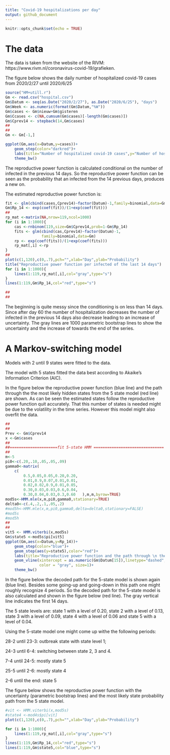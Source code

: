 ```yaml
---
title: "Covid-19 hospitalizations per day"
output: github_document
---
```


```r
knitr::opts_chunk$set(echo = TRUE)
```

# The data
The data is taken from the website of the RIVM: https://www.rivm.nl/coronavirus-covid-19/grafieken.

The figure below shows the daily number of hospitalized covid-19 cases from 2020/2/27 until 2020/6/25

```r
source("HM+utill.r")
Gm <- read.csv("hospital.csv")
Gm$Datum <- seq(as.Date("2020/2/27"), as.Date("2020/6/25"), "days")
Gm$Week <- as.numeric(format(Gm$Datum,"%W"))
Gm$cases <- Gm$nieuw+Gm$gisteren
Gm$Ccases <- c(NA,cumsum(Gm$cases)[-length(Gm$cases)])
Gm$Cprev14 <- stepback(14,Gm$cases)
##
##
Gm <- Gm[-1,]
```

```r

ggplot(Gm,aes(x=Datum,y=cases))+
    geom_step(color="darkred")+
    labs(title="Number of hospitalized covid-19 cases",y="Number of hospitalized cases",x="Date")+
    theme_bw()
```

The reproductive power function is calculated conditional on the number of infected in the previous 14 days. 
So the reproductive power function can be seen as the probability that an infected from the 14 previous days, produces a new on.


The estimated reproductive power function is:

```r
fit <- glm(cbind(cases,Cprev14)~factor(Datum)-1,family=binomial,data=Gm)
Gm$Rp_14 <- exp(coef(fit))/(1+exp(coef(fit)))
##
rp_mat <-matrix(NA,nrow=119,ncol=1000)
for (i in 1:1000){ 
    cas <-rnbinom(119,size=Gm$Cprev14,prob=1-Gm$Rp_14)
    fits <- glm(cbind(cas,Cprev14)~factor(Datum)-1,
                family=binomial,data=Gm)
    rp <- exp(coef(fits))/(1+exp(coef(fits)))
    rp_mat[,i] <-rp
}
##
plot(c(1,120),c(0,.7),pch="",xlab="Day",ylab="Probability")
title("Reproductive power function per infected of the last 14 days")
for (i in 1:1000){
    lines(1:119,rp_mat[,i],col="gray",type="s")
}
lines(1:119,Gm$Rp_14,col="red",type="s")

##
##
```

The beginning is quite messy since the conditioning is on less than 14 days. Since after day 60 the number of hospitalization decreases the number of infected in the previous 14 days also decrease leading to an increase of uncertainty. The gray lines are 1000 parametric bootstrap lines to show the uncertainty and the increase of towards the end of the series. 


# A Markov-switching model


Models with 2 until 9 states were fitted to the data. 

The model with 5 states fitted the data best according to Akaike's Information Criterion (AIC). 

In the figure below the reproductive power function (blue line) and the path through the the most likely hidden states from the 5 state model (red line) are shown. As can be seen the estimated states follow the reproductive power function quit accurately. That this number of states is needed might be due to the volatility in the time series. However this model might also overfit the data.

```r
##
##
Prev <- Gm$Cprev14
x <-Gm$cases
##
##=====================fit 5-state HMM ===============================
##
m<-5
pi0<-c(.20,.10,.05,.05,.09)
gamma0<-matrix(
    c(
        0.5,0.05,0.05,0.20,0.20,
        0.01,0.9,0.07,0.01,0.01,
        0.02,0.02,0.9,0.01,0.05,
        0.30,0.03,0.03,0.6,0.04,
        0.30,0.04,0.03,0.3,0.60   ),m,m,byrow=TRUE)
mod5s<-HMM.mle(x,m,pi0,gamma0,stationary=TRUE)
delta0<-c(.4,.2,.1,.05,.2)
#mod5h<-HMM.mle(x,m,pi0,gamma0,delta=delta0,stationary=FALSE)
#mod5s 
#mod5h
##
##
vit5 <- HMM.viterbi(x,mod5s)
Gm$state5 <-mod5s$pi[vit5]
ggplot(Gm,aes(x=Datum,y=Rp_14))+
    geom_step(color="blue")+
    geom_step(aes(y=state5),color="red")+
    labs(title="Reproductive power function and the path through \n the the most likely hidden states from the 5 state model",y="Probabilit",x="Date")+
    geom_vline(xintercept = as.numeric(Gm$Datum[15]),linetype="dashed",
               color = "gray", size=1)+
    theme_bw()
```

In the figure below the decoded path for the 5-state model is shown again (blue line). Besides some going-up and going-down in this path one might roughly recognize 4 periods. So the decoded path for the 5-state model is also calculated and shown in the figure below (red line). The gray vertical line indicates the first 14 days.

The 5 state levels are: state 1 with a level of 0.20, state 2 with a level of 0.13, state 3 with a level of 0.09, state 4 with a level of 0.06 and state 5 with a level of 0.04.

Using the 5-state model one might come up withe the following periods:


28-2 until 23-3: outbreak state with state level 1; 

24-3 until 6-4: switching between state 2, 3 and 4.

7-4 until 24-5: mostly state 5

25-5 until 2-6: mostly state 4

2-6 until the end: state 5

The figure below shows the reproductive power function with the uncertainty (parametric bootstrap lines) and the most likely state probability path from the 5 state model.


```r
#vit <- HMM.viterbi(x,mod5s)
#state4 <-mod4s$pi[vit]
plot(c(1,120),c(0,.7),pch="",xlab="Day",ylab="Probability")

for (i in 1:1000){
    lines(1:119,rp_mat[,i],col="gray",type="s")
}
lines(1:119,Gm$Rp_14,col="red",type="s")
lines(1:119,Gm$state5,col="blue",type="s")

```

